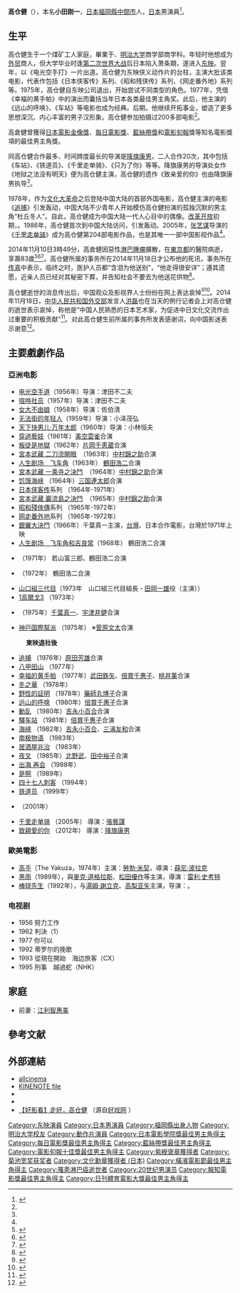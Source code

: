 {{藝人
| 姓名 = 高倉健
| 類型 = 男演员
| 圖片 = File:Ken Takakura.jpg
| 圖片尺寸 = 200px
| 圖片簡介 = 高倉健（1966年）
| 本名 = 小田剛一
| 暱稱 = 健先生
| 国籍 = {{JPN}}
| 民族 = [[大和民族|大和民族]]
| 出生地點 = {{EOJ}}[[福岡縣|福岡縣]][[中間市|中間市]]
| 出生日期 = 1931年2月16日
| 逝世地點 = {{JPN}}[[東京都|東京都]]
| 逝世日期 = 2014年11月10日（83岁）
| 職業 = [[演員|演員]]、[[歌手|歌手]]
| 活躍年代 =1956年－2014年
| 配偶 = [[江利智惠美|江利智惠美]]（1959年－1971年）
| 家族 = 
| 网站 = 
| 代表作 = 《[[網走番外地|網走番外地]]》系列<br />《[[日本侠客传|日本侠客传]]》系列<br />《[[昭和残侠传|昭和残侠传]]》系列<br />《[[幸福的黄手帕|幸福的黄手帕]]》<br />《[[八甲田山_(电影)|八甲田山]]》<br />《[[鐵道員|鐵道員]]》<!--代表作品-->
| awards ='''[[日本電影金像獎|日本電影金像獎]]'''<br />'''最優秀主演男優賞'''<br />1977年《[[幸福的黄手绢|幸福的黄手绢]]》《[[八甲田山_(电影)|八甲田山]]》<br />1981年《動乱》《[[远山的呼唤|远山的呼唤]]》<br />1982年《[[驛车站|驛车站]]》<br />2000年《[[鐵道員|鐵道員]]》<br />
'''[[藍絲帶獎_(電影)|藍絲帶獎]]'''<br />'''主演男優賞'''<br />1977年《幸福的黄手绢》《八甲田山》<br />1999年《鐵道員》<br />
'''[[電影旬報|電影旬報獎]]'''<br />'''主演男優賞'''<br />1999年《鐵道員》
}}
{{Japanese|japanese=高倉健|romaji=Takakura Ken}}
{{Japanese|japanese=小田剛一|romaji=Oda Gōichi}}

'''高仓健'''（{{bd|1931年|2月16日|2014年|11月10日|catIdx=Takakura, Ken}}），本名'''小田刚一'''，[[日本|日本]][[福岡縣|福岡縣]][[中間市|中間市]]人，[[日本|日本]]男演員<ref name=wy>{{cite web | url= http://news.163.com/14/1119/02/ABCMIQLK00014Q4P.html | title= 别了，高仓健 | publisher= 网易 | date= 2014-11-19 | access-date= 2014-11-19 | archive-date= 2020-12-05 | archive-url= https://web.archive.org/web/20201205214805/https://news.163.com/14/1119/02/ABCMIQLK00014Q4P.html | dead-url= no }}</ref>。

==生平==
高仓健生于一个煤矿工人家庭，畢業于{{link-ja|福岡縣立東筑高校|福岡県立東筑高等学校}}、[[明治大学|明治大学]]商学部商学科。年轻时他想成为[[外贸|外贸]]商人，但大学毕业时逢[[第二次世界大战|第二次世界大战]]后日本陷入萧条期，遂进入[[东映|东映]]。翌年，以《电光空手打》一片出道。高仓健为东映侠义动作片的台柱，主演大批该类电影，代表作包括《日本侠客传》系列、《昭和残侠传》系列、《网走番外地》系列等。1975年，高仓健自东映公司退出，开始尝试不同类型的角色。1977年，凭借《幸福的黄手帕》中的演出而囊括当年日本各类最佳男主角奖。此后，他主演的《远山的呼唤》、《车站》等电影也成为经典。后期，他继续开拓事业，塑造了更多思想深沉、内心丰富的男子汉形象。高仓健参加拍摄过200多部电影<ref name=wy/>。

高倉健曾獲得[[日本電影金像獎|日本電影金像獎]]、[[每日電影獎|每日電影獎]]、[[藍絲帶獎_(電影)|藍絲帶獎]]和[[電影旬報|電影旬報]]獎等知名電影獎項的最佳男主角獎。

同高仓健合作最多、时间跨度最长的导演是[[降旗康男|降旗康男]]，二人合作20次，其中包括《车站》、《铁道员》、《千里走单骑》、《只为了你》等等。降旗康男的导演处女作《地狱之法没有明天》便为高仓健主演，高仓健的遗作《致亲爱的你》也由降旗康男执导<ref name=wy/>。

1978年，作为[[文化大革命|文化大革命]]之后登陆中国大陆的首部外国电影，高仓健主演的电影《[[追捕_(电影)|追捕]]》引发轰动，中国大陆不少青年人开始模仿高仓健扮演的孤独沉默的男主角“杜丘冬人”。自此，高仓健成为中国大陆一代人心目中的偶像。[[改革开放|改革开放]]初期，{{cn|中国大陆女性曾热衷于以[[唐国强|唐国强]]为代表的柔美的男演员形象。1980年代初，高仓健塑造的冷峻男子汉形象将其一举取代，成为中国大陆女性心中的男偶像}}。1986年，高仓健首次到中国大陆访问，引发轰动。2005年，[[张艺谋|张艺谋]]导演的《[[千里走单骑|千里走单骑]]》成为高仓健第204部电影作品，也是其唯一一部中国影视作品<ref name=wy/>。

2014年11月10日3時49分，高倉健因惡性[[淋巴腫瘤|淋巴腫瘤]]擴散，在[[東京都|東京都]]的醫院病逝，享壽83歲<ref>{{Cite web |url=http://www.cna.com.tw/news/firstnews/201411185005-1.aspx |title=高倉健病逝 享壽83歲 |access-date=2014-11-18 |archive-date=2018-02-18 |archive-url=https://web.archive.org/web/20180218023942/http://www.cna.com.tw/news/firstnews/201411185005-1.aspx |dead-url=no }}</ref><ref>{{Cite web |url=http://www.nikkansports.com/entertainment/news/f-et-tp0-20141118-1397740.html |title=高倉健先生死去　83歳、恶性淋巴腫瘤 |access-date=2014-11-18 |archive-date=2020-09-20 |archive-url=https://web.archive.org/web/20200920052952/https://www.nikkansports.com/entertainment/news/f-et-tp0-20141118-1397740.html |dead-url=no }}</ref><ref>{{cite news|title=高倉健先生死去，导演山田洋次心中十分难过|url=http://www.cinematoday.jp/page/N0068278|accessdate=2014-11-18|newspaper=今日電影|date=2014-11-18|archive-date=2015-09-24|archive-url=https://web.archive.org/web/20150924120026/http://www.cinematoday.jp/page/N0068278|dead-url=no}}</ref>。高仓健所属的事务所在2014年11月18日才公布他的死讯，事务所在[[传真|传真]]中表示，临终之时，医护人员都“含泪为他送别”，“他走得很安详”；遵其遗愿，近亲人员已经对其秘密下葬，并告知社会不要去为他送花供物<ref>{{cite news | url=http://china.cnr.cn/xwwgf/201411/t20141118_516801165.shtml | title=日本演员高仓健去世 曾主演《追捕》引发轰动 | publisher=央广网 | accessdate=2014-11-18 | archive-date=2020-12-01 | archive-url=https://web.archive.org/web/20201201215118/http://china.cnr.cn/xwwgf/201411/t20141118_516801165.shtml | dead-url=no }}</ref>。

高仓健逝世的消息传出后，中国观众及影视界人士纷纷在网上表达哀悼<ref>{{cite news | url=http://www.rfa.org/mandarin/yataibaodao/kejiaowen/vt-11192014101522.html | title=日本影星高仓健去世 中国官媒发文悼念 | publisher=RFA | accessdate=2014-11-21 | archive-date=2020-11-30 | archive-url=https://web.archive.org/web/20201130023032/https://www.rfa.org/mandarin/yataibaodao/kejiaowen/vt-11192014101522.html | dead-url=no }}</ref><ref>{{cite news | url=http://ent.ifeng.com/a/20141118/40368886_0.shtml | title=日本男星高仓健去世引众星悼念 姚晨：别了杜秋 | publisher=凤凰网 | accessdate=2014-11-18 | archive-date=2019-07-07 | archive-url=https://web.archive.org/web/20190707153758/http://ent.ifeng.com/a/20141118/40368886_0.shtml | dead-url=no }}</ref>。2014年11月18日，[[中华人民共和国外交部|中华人民共和国外交部]]发言人[[洪磊|洪磊]]也在当天的例行记者会上对高仓健的逝世表示哀悼，称他是“中国人民熟悉的日本艺术家，为促进中日文化交流作出过重要的积极贡献”<ref>{{cite news | url=http://www.fmprc.gov.cn/ce/cght/chn/fyrth/t1212254.htm | title=2014年11月18日外交部发言人洪磊主持例行记者会 | publisher=中华人民共和国外交部 | accessdate=2014-11-18 | archive-date=2020-12-02 | archive-url=https://web.archive.org/web/20201202120307/https://www.fmprc.gov.cn/ce/cght/chn/fyrth/t1212254.htm | dead-url=no }}</ref>。对此高仓健生前所属的事务所发表感谢词，向中国影迷表示谢意<ref>{{cite web | url=http://www.chinanews.com/gj/2014/12-24/6908386.shtml | title=日本演员高仓健所属事务所向中国影迷致感谢词 | publisher=中国新闻网 | accessdate=2014-12-24 | date=2014-12-24 | archive-date=2020-10-26 | archive-url=https://web.archive.org/web/20201026165520/http://www.chinanews.com/gj/2014/12-24/6908386.shtml | dead-url=no }}</ref>。

== 主要戲劇作品 ==
=== 亞洲电影 ===
* [[电光空手道|电光空手道]]（1956年）导演：津田不二夫
* [[喧哗社员|喧哗社员]]（1957年）导演：津田不二夫
* [[女大不由娘|女大不由娘]]（1958年）导演：佐伯清
* [[无法街的年轻人|无法街的年轻人]]（1959年）导演：小泽茂弘
* [[天下快男儿·万年太郎|天下快男儿·万年太郎]]（1960年）导演：小林恒夫
* [[穿過藝妓|穿過藝妓]]（1961年）[[美空雲雀|美空雲雀]]合演  
* [[叛徒是地獄|叛徒是地獄]]（1962年）[[片岡千恵蔵|片岡千恵蔵]]合演  
* [[宮本武藏_二刀流開眼|宮本武藏 二刀流開眼]]　（1963年）[[中村錦之助|中村錦之助]]合演
* [[人生剧场　飞车角|人生剧场　飞车角]]（1963年） [[鶴田浩二|鶴田浩二]]合演
* [[宮本武藏_一乘寺之決鬥|宮本武藏 一乘寺之決鬥]]　（1964年）[[中村錦之助|中村錦之助]]合演 
* [[饥饿海峡|饥饿海峡]] （1964年）[[三国連太郎|三国連太郎]]合演
* [[日本侠客传|日本侠客传]]系列 （1964年-1971年）
* [[宮本武藏_巖流島之決鬥|宮本武藏 巖流島之決鬥]]　（1965年）[[中村錦之助|中村錦之助]]合演 
* [https://ja.wikipedia.org/wiki/昭和残侠伝_(1965年の映画) 昭和殘俠傳]系列 （1965年-1972年）
* [[网走番外地|网走番外地]]系列 （1965年-1972年）
* [[銀翼大決鬥|銀翼大決鬥]]（1966年）千葉真一主演，[[台灣|台灣]]、日本合作電影，台灣於1971年上映
* [[人生剧场　飞车角和吉良常|人生剧场　飞车角和吉良常]]（1968年） 鶴田浩二合演
* {{link-ja|日本屋久座传　总统的路|日本屋久座传　总统的路}} （1971年） 若山富三郎、鶴田浩二合演
* {{link-ja|蓋登博覽會|蓋登博覽會}} （1972年） 鶴田浩二合演
* [[山口組三代目|山口組三代目]]（1973年　山口組三代目組長・[[田岡一雄|田岡一雄]]役（主演））
* [[1高爾戈3|1高爾戈3]] （1973年）
* {{link-ja|新干线大爆破|新幹線大爆破}} （1975年）[[千葉真一|千葉真一]]、[[宇津井健|宇津井健]]合演
* [[神戸国際幫派|神戸国際幫派]] （1975年） ※[[菅原文太|菅原文太]]合演
:'''東映退社後'''
* [[追捕_(电影)|追捕]] （1976年）[[原田芳雄|原田芳雄]]合演
* [[八甲田山_(电影)|八甲田山]] （1977年）
* [[幸福的黄手帕|幸福的黄手帕]] （1977年）[[武田鉄矢|武田鉄矢]]、[[倍賞千惠子|倍賞千惠子]]、[[桃井薰|桃井薰]]合演
* [[冬之華|冬之華]] （1978年）
* [[野性的証明|野性的証明]] （1978年）[[藥師丸博子|藥師丸博子]]合演
* [[远山的呼唤|远山的呼唤]] （1980年）[[倍賞千惠子|倍賞千惠子]]合演
* [[動乱_(电影)|動乱]] （1980年）[[吉永小百合|吉永小百合]]合演
* [[驛车站|驛车站]] （1981年）[[倍賞千惠子|倍賞千惠子]]合演
* [[海峡_(电影)|海峡]] （1982年）[[吉永小百合|吉永小百合]]、[[三浦友和|三浦友和]]合演
* [[南极物语|南极物语]] （1983年）
* [[居酒屋兆治|居酒屋兆治]] （1983年）
* [[夜叉_(電影)|夜叉]] （1985年）[[北野武|北野武]]、[[田中裕子|田中裕子]]合演
* [[出海_再会|出海 再会]] （1988年）
* [[是啊|是啊]] （1989年）
* [[四十七人刺客|四十七人刺客]] （1994年）
* [[鐵道員|铁道员]] （1999年）
* {{link-ja|螢 (電影)|螢火蟲 (映画)|螢}} （2001年）
* [[千里走单骑_(电影)|千里走单骑]] （2005年） 導演：[[張藝謀|張藝謀]]
* [[致親愛的你|致親愛的你]] （2012年） 導演：[[降旗康男|降旗康男]]

=== 歐美電影 ===
*[[高手_(1974年電影)|高手]]（The Yakuza，1974年）主演：[[勞勃·米契|勞勃·米契]]，導演：[[薛尼·波拉克|薛尼·波拉克]]
*[[黑雨_(美國電影)|黑雨]]（1989年），與[[麥克·道格拉斯|麥克·道格拉斯]]、[[松田優作|松田優作]]等主演，導演：[[雷利·史考特|雷利·史考特]]
*[[棒球先生（电影）|棒球先生]]（1992年），与[[湯姆·謝立克|湯姆·謝立克]]、[[高梨亚矢|高梨亚矢]]主演，导演：{{link-en|佛瑞德·薛比西|Fred Schepisi}}。

=== 电视剧 ===
*1956 努力工作  
*1962 判決（1）  
*1977 你可以　 
*1992 蒂罗尔的挽歌 
*1993 從現在開始　海边旅客（CX）
*1995 刑事　越過蛇（NHK）

==家庭==
*前妻：[[江利智惠美|江利智惠美]]

== 參考文献 ==
{{reflist|2}}

== 外部連結 ==
{{Portal box|日本|电影|人物}}
* [http://www.allcinema.net/prog/show_p.php?num_p=52794 allcinema] {{Wayback|url=http://www.allcinema.net/prog/show_p.php?num_p=52794 |date=20170817144158 }}
* [http://www.kinenote.com/main/public/cinema/person.aspx?person_id=87760 KINENOTE file] {{Wayback|url=http://www.kinenote.com/main/public/cinema/person.aspx?person_id=87760 |date=20210124115245 }}
* {{URL |movie.walkerplus.com/person/82813/ |高倉健(Ken Takakura)｜Movie Walker }}
* {{imdb name|id=0847264}}
*[http://www.mask9.com/node/186801 【好影看】走好，高仓健] {{Wayback|url=http://www.mask9.com/node/186801 |date=20160322211214 }}（源自[http://www.mask9.com/ 好戏网] {{Wayback|url=http://www.mask9.com/ |date=20200816095950 }}）

{{日刊體育電影大獎最佳男主角獎}}
{{報知電影獎最佳男主角}}
{{日本電影金像獎最佳男主角}}
{{每日電影獎最佳男主角}}
{{藍絲帶獎最佳男主角}}
{{電影旬報十佳獎最佳男主角}}
{{橫濱電影節最佳男主角}}
{{每日艺术奖}}
{{Authority control}}
{{DEFAULTSORT:Takakura, Ken}}
[[Category:东映演員|Category:东映演員]]
[[Category:日本男演員|Category:日本男演員]]
[[Category:福岡縣出身人物|Category:福岡縣出身人物]]
[[Category:明治大学校友|Category:明治大学校友]]
[[Category:動作片演員|Category:動作片演員]]
[[Category:日本電影學院獎最佳男主角得主|Category:日本電影學院獎最佳男主角得主]]
[[Category:每日電影獎最佳男主角得主|Category:每日電影獎最佳男主角得主]]
[[Category:藍絲帶獎最佳男主角得主|Category:藍絲帶獎最佳男主角得主]]
[[Category:電影旬報十佳獎最佳男主角得主|Category:電影旬報十佳獎最佳男主角得主]]
[[Category:紫綬褒章獲得者|Category:紫綬褒章獲得者]]
[[Category:菊池宽奖获奖者|Category:菊池宽奖获奖者]]
[[Category:文化勳章獲得者_(日本)|Category:文化勳章獲得者 (日本)]]
[[Category:橫濱電影節最佳男主角得主|Category:橫濱電影節最佳男主角得主]]
[[Category:罹患淋巴癌逝世者|Category:罹患淋巴癌逝世者]]
[[Category:20世纪男演员|Category:20世纪男演员]]
[[Category:報知電影獎最佳男主角得主|Category:報知電影獎最佳男主角得主]]
[[Category:日刊體育電影大獎最佳男主角得主|Category:日刊體育電影大獎最佳男主角得主]]